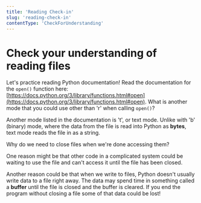 ```yaml
---
title: 'Reading Check-in'
slug: 'reading-check-in'
contentType: 'CheckForUnderstanding'
---
```


# Check your understanding of reading files

<FlashCard>
<Prompt>

Let's practice reading Python documentation! Read the documentation for the `open()` function here: [https://docs.python.org/3/library/functions.html#open](https://docs.python.org/3/library/functions.html#open). What is another mode that you could use other than 'r' when calling `open()`?

</Prompt>
<Answer>

Another mode listed in the documentation is 't', or text mode. Unlike with 'b' (binary) mode, where the data from the file is read into Python as **bytes**, text mode reads the file in as a string.

</Answer>
</FlashCard>

<FlashCard>
<Prompt>

Why do we need to close files when we're done accessing them?

</Prompt>
<Answer>

One reason might be that other code in a complicated system could be waiting to use the file and can't access it until the file has been closed.

Another reason could be that when we write to files, Python doesn't usually write data to a file right away. The data may spend time in something called a **buffer** until the file is closed and the buffer is cleared. If you end the program without closing a file some of that data could be lost!

</Answer>
</FlashCard>